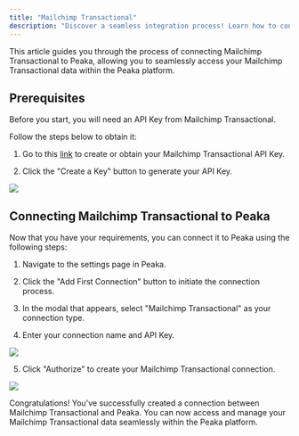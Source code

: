```yaml
---
title: "Mailchimp Transactional"
description: "Discover a seamless integration process! Learn how to connect Mailchimp Transactional to Peaka effortlessly for streamlined transactions."
---
```


This article guides you through the process of connecting Mailchimp Transactional to Peaka, allowing you to seamlessly access your Mailchimp Transactional data within the Peaka platform.

## Prerequisites

Before you start, you will need an API Key from Mailchimp Transactional.

Follow the steps below to obtain it:

1. Go to this [link](https://us21.admin.mailchimp.com/account/api/) to create or obtain your Mailchimp Transactional API Key.

2. Click the "Create a Key" button to generate your API Key.

<img src="images/integrations/transactional-integration-1.png" />

## Connecting Mailchimp Transactional to Peaka

Now that you have your requirements, you can connect it to Peaka using the following steps:

1. Navigate to the settings page in Peaka.

2. Click the "Add First Connection" button to initiate the connection process.

3. In the modal that appears, select "Mailchimp Transactional" as your connection type.

4. Enter your connection name and API Key.

<img src="images/integrations/transactional-integration-3.png" />

5. Click "Authorize" to create your Mailchimp Transactional connection.

<img src="images/integrations/transactional-integration-2.png" />

Congratulations! You've successfully created a connection between Mailchimp Transactional and Peaka. You can now access and manage your Mailchimp Transactional data seamlessly within the Peaka platform.
